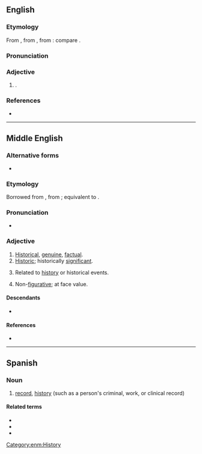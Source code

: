 ==English==

===Etymology===
From {{inh|en|enm|historial}}, from {{der|en|frm|historial}}, from {{lena}} {{der|en|la|historiālis}}: compare {{cog|fr|historial}}.

===Pronunciation===
{{rfp|en}}

===Adjective===
{{en-adj}}

# {{tlb|en|obsolete}} {{l|en|historical|Historical}}.

===References===
* {{R:Webster 1913}}

----

==Middle English==

===Alternative forms===
* {{alter|enm|historiall}}

===Etymology===
Borrowed from {{bor|enm|frm|historial}}, from {{der|enm|la|historiālis}}; equivalent to {{af|enm|historie|-al}}.

===Pronunciation===
* {{IPA|enm|/isˌtɔriˈaːl/|/isˈtɔrial/|/ɛs-/}}

===Adjective===
{{enm-adj|historiale}}

# [[historical|Historical]], [[genuine]], [[factual]].
# [[historic|Historic]]; historically [[significant]].
# {{lb|enm|rare}} Related to [[history]] or historical events.
# {{lb|enm|rare}} Non-[[figurative]]; at face value.
#: {{rfquotek|enm|Chaucer}}

====Descendants====
* {{desc|en|historial}} {{q|obsolete}}

====References====
* {{R:MED Online|entry= historiā̆l |part of speech=adj|id=MED20895 |accessdate=2019-04-04}}

[[Category:enm:History]]

----

==Spanish==

===Noun===
{{es-noun|m}}

# [[record]], [[history]] (such as a person's criminal, work, or clinical record)

====Related terms====
* {{l|es|historia}}
* {{l|es|historico}}
* {{l|es|histriador}}